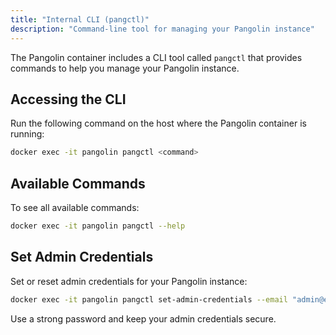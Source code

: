 ```yaml
---
title: "Internal CLI (pangctl)"
description: "Command-line tool for managing your Pangolin instance"
---
```


The Pangolin container includes a CLI tool called `pangctl` that provides commands to help you manage your Pangolin instance.

## Accessing the CLI

Run the following command on the host where the Pangolin container is running:

```bash
docker exec -it pangolin pangctl <command>
```

## Available Commands

To see all available commands:

```bash
docker exec -it pangolin pangctl --help
```

## Set Admin Credentials

Set or reset admin credentials for your Pangolin instance:

```bash
docker exec -it pangolin pangctl set-admin-credentials --email "admin@example.com" --password "Password123!"
```

<Warning>
Use a strong password and keep your admin credentials secure.
</Warning>

